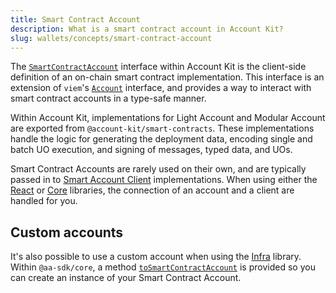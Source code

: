 ```yaml
---
title: Smart Contract Account
description: What is a smart contract account in Account Kit?
slug: wallets/concepts/smart-contract-account
---
```


The [`SmartContractAccount`](#TODO/link-to-type) interface within Account Kit is the client-side definition of an on-chain smart contract implementation.
This interface is an extension of `viem`'s [`Account`](https://viem.sh/docs/accounts/local/toAccount#toaccount) interface, and provides a way to interact with smart contract accounts in a type-safe manner.

Within Account Kit, implementations for Light Account and Modular Account are exported from `@account-kit/smart-contracts`. These implementations handle the logic for generating the deployment data, encoding
single and batch UO execution, and signing of messages, typed data, and UOs.

Smart Contract Accounts are rarely used on their own, and are typically passed in to [Smart Account Client](#TODO/concepts/smart-account-client) implementations.
When using either the [React](/wallets/react/overview) or [Core](/wallets/core/overview) libraries, the connection of an account and a client are handled for you.

## Custom accounts

It's also possible to use a custom account when using the [Infra](/wallets/infra/overview) library.
Within `@aa-sdk/core`, a method [`toSmartContractAccount`](/wallets/reference/aa-sdk/core/functions/toSmartContractAccount) is provided so you can create an instance of your Smart Contract Account.
